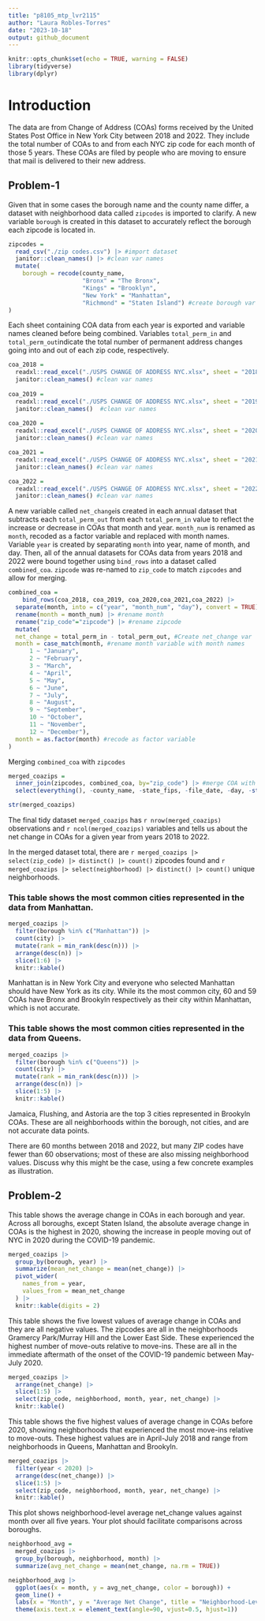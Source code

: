 ```yaml
---
title: "p8105_mtp_lvr2115"
author: "Laura Robles-Torres"
date: "2023-10-18"
output: github_document
---
```


```r
knitr::opts_chunk$set(echo = TRUE, warning = FALSE)
library(tidyverse)
library(dplyr)
```

# Introduction
The data are from Change of Address (COAs) forms received by the United States Post Office in New York City between 2018 and 2022. They include the total number of COAs to and from each NYC zip code for each month of those 5 years.  These COAs are filed by people who are moving to ensure that mail is delivered to their new address.

## Problem-1

Given that in some cases the borough name and the county name differ, a dataset with neighborhood data called `zipcodes` is imported to clarify. A new variable `borough` is created in this dataset to accurately reflect the borough each zipcode is located in. 

```r
zipcodes = 
  read_csv("./zip codes.csv") |> #import dataset
  janitor::clean_names() |> #clean var names
  mutate(
    borough = recode(county_name, 
                     "Bronx" = "The Bronx",
                     "Kings" = "Brooklyn",
                     "New York" = "Manhattan",
                     "Richmond" = "Staten Island") #create borough var based on county
)
```

Each sheet containing COA data from each year is exported and variable names cleaned before being combined. Variables `total_perm_in` and `total_perm_out`indicate the total number of permanent address changes going into and out of each zip code, respectively. 

```r
coa_2018 = 
  readxl::read_excel("./USPS CHANGE OF ADDRESS NYC.xlsx", sheet = "2018") |> #import dataset
  janitor::clean_names() #clean var names
  
coa_2019 = 
  readxl::read_excel("./USPS CHANGE OF ADDRESS NYC.xlsx", sheet = "2019") |> #import dataset
  janitor::clean_names()  #clean var names
   
coa_2020 = 
  readxl::read_excel("./USPS CHANGE OF ADDRESS NYC.xlsx", sheet = "2020") |> #import dataset
  janitor::clean_names() #clean var names

coa_2021 = 
  readxl::read_excel("./USPS CHANGE OF ADDRESS NYC.xlsx", sheet = "2021") |> #import dataset
  janitor::clean_names() #clean var names

coa_2022 = 
  readxl::read_excel("./USPS CHANGE OF ADDRESS NYC.xlsx", sheet = "2022") |> #import dataset
  janitor::clean_names() #clean var names
```

A new variable called `net_change`is created in each annual dataset that subtracts each `total_perm_out` from each `total_perm_in` value to reflect the increase or decrease in COAs that month and year. `month_num` is renamed as `month`, recoded as a factor variable and replaced with month names. Variable `year` is created by separating `month` into year, name of month, and day. Then, all of the annual datasets for COAs data from years 2018 and 2022 were bound together using `bind_rows` into a dataset called `combined_coa`. `zipcode` was re-named to `zip_code` to match `zipcodes` and allow for merging. 

```r
combined_coa =
	bind_rows(coa_2018, coa_2019, coa_2020,coa_2021,coa_2022) |> 
  separate(month, into = c("year", "month_num", "day"), convert = TRUE) |> #create year variable
  rename(month = month_num) |> #rename month 
  rename("zip_code"="zipcode") |> #rename zipcode
  mutate(
  net_change = total_perm_in - total_perm_out, #Create net_change var 
  month = case_match(month, #rename month variable with month names
      1 ~ "January",
      2 ~ "February",
      3 ~ "March",
      4 ~ "April",
      5 ~ "May",
      6 ~ "June",
      7 ~ "July",
      8 ~ "August",
      9 ~ "September",
      10 ~ "October",
      11 ~ "November",
      12 ~ "December"),
  month = as.factor(month) #recode as factor variable
) 
```

Merging  `combined_coa` with  `zipcodes`

```r
merged_coazips = 
  inner_join(zipcodes, combined_coa, by="zip_code") |> #merge COA with zipcode datasets 
  select(everything(), -county_name, -state_fips, -file_date, -day, -starts_with("county")) 

str(merged_coazips) 
```

The final tidy dataset  `merged_coazips` has `r nrow(merged_coazips)` observations and `r ncol(merged_coazips)` variables and tells us about the net change in COAs for a given year from years 2018 to 2022. 

In the merged dataset total, there are `r merged_coazips |> select(zip_code) |> distinct() |> count()` zipcodes found and  `r merged_coazips |> select(neighborhood) |> distinct() |> count()` unique neighborhoods. 

### This table shows the most common cities represented in the data from Manhattan. 

```r
merged_coazips |> 
  filter(borough %in% c("Manhattan")) |>
  count(city) |> 
  mutate(rank = min_rank(desc(n))) |> 
  arrange(desc(n)) |>
  slice(1:6) |>
  knitr::kable()
```

Manhattan is in New York City and everyone who selected Manhattan should have New York as its city. While its the most common city, 60 and 59 COAs have Bronx and Brookyln respectively as their city within Manhattan, which is not accurate. 

### This table shows the most common cities represented in the data from Queens.

```r
merged_coazips |> 
  filter(borough %in% c("Queens")) |>
  count(city) |> 
  mutate(rank = min_rank(desc(n))) |> 
  arrange(desc(n)) |>
  slice(1:5) |>
  knitr::kable()
```
 
Jamaica, Flushing, and Astoria are the top 3 cities represented in Brookyln COAs. These are all neighborhoods within the borough, not cities, and are not accurate data points.

There are 60 months between 2018 and 2022, but many ZIP codes have fewer than 60 observations; most of these are also missing neighborhood values. Discuss why this might be the case, using a few concrete examples as illustration. 

## Problem-2

This table shows the average change in COAs in each borough and year. Across all boroughs, except Staten Island, the absolute average change in COAs is the highest in 2020, showing the increase in people moving out of NYC in 2020 during the COVID-19 pandemic.

```r
merged_coazips |>
  group_by(borough, year) |>
  summarize(mean_net_change = mean(net_change)) |>
  pivot_wider(
    names_from = year,
    values_from = mean_net_change
  ) |>
  knitr::kable(digits = 2)
```

This table shows the five lowest values of average change in COAs and they are all negative values. The zipcodes are all in the neighborhoods Gramercy Park/Murray Hill and the Lower East Side. These experienced the highest number of move-outs relative to move-ins. These are all in the immediate aftermath of the onset of the COVID-19 pandemic between May-July 2020.  

```r
merged_coazips |>
  arrange(net_change) |>
  slice(1:5) |>
  select(zip_code, neighborhood, month, year, net_change) |>
  knitr::kable()
```

This table shows the five highest values of average change in COAs before 2020, showing neighborhoods that experienced the most move-ins relative to move-outs. These highest values are in April-July 2018 and range from neighborhoods in Queens, Manhattan and Brookyln. 

```r
merged_coazips |>
  filter(year < 2020) |>
  arrange(desc(net_change)) |>
  slice(1:5) |>
  select(zip_code, neighborhood, month, year, net_change) |>
  knitr::kable()
```

This plot shows neighborhood-level average net_change values against month over all five years. Your plot should facilitate comparisons across boroughs.

```r
neighborhood_avg =
  merged_coazips |> 
  group_by(borough, neighborhood, month) |> 
  summarize(avg_net_change = mean(net_change, na.rm = TRUE))

neighborhood_avg |> 
  ggplot(aes(x = month, y = avg_net_change, color = borough)) + 
  geom_line() +
  labs(x = "Month", y = "Average Net Change", title = "Neighborhood-Level Average Net Change Over Time") +
  theme(axis.text.x = element_text(angle=90, vjust=0.5, hjust=1)) 
```
